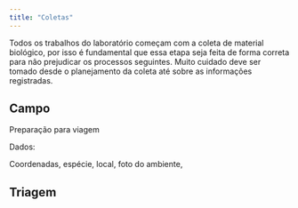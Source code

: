 ```yaml
---
title: "Coletas"
---
```


Todos os trabalhos do laboratório começam com a coleta de material biológico, por isso é fundamental que essa etapa seja feita de forma correta para não prejudicar os processos seguintes. Muito cuidado deve ser tomado desde o planejamento da coleta até sobre as informações registradas.

## Campo

Preparação para viagem

Dados:

Coordenadas, espécie, local, foto do ambiente, 



## Triagem

